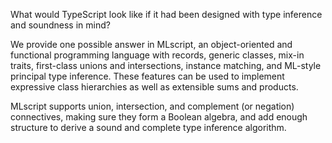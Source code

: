 What would TypeScript look like if it had been designed with type inference and soundness in mind?

We provide one possible answer in MLscript, an object-oriented and functional programming language with records, generic classes, mix-in traits, first-class unions and intersections, instance matching, and ML-style principal type inference. These features can be used to implement expressive class hierarchies as well as extensible sums and products.

MLscript supports union, intersection, and complement (or negation) connectives, making sure they form a Boolean algebra, and add enough structure to derive a sound and complete type inference algorithm.
